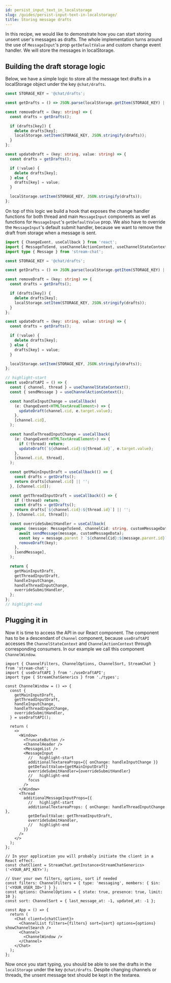 ```yaml
---
id: persist_input_text_in_localstorage
slug: /guides/persist-input-text-in-localstorage/
title: Storing message drafts
---
```


In this recipe, we would like to demonstrate how you can start storing unsent user's messages as drafts. The whole implementation turns around the use of `MessageInput`'s prop `getDefaultValue` and custom change event handler. We will store the messages in localStorage.

## Building the draft storage logic

Below, we have a simple logic to store all the message text drafts in a localStorage object under the key `@chat/drafts`.

```ts
const STORAGE_KEY = '@chat/drafts';

const getDrafts = () => JSON.parse(localStorage.getItem(STORAGE_KEY) || '{}');

const removeDraft = (key: string) => {
  const drafts = getDrafts();

  if (drafts[key]) {
    delete drafts[key];
    localStorage.setItem(STORAGE_KEY, JSON.stringify(drafts));
  }
};

const updateDraft = (key: string, value: string) => {
  const drafts = getDrafts();

  if (!value) {
    delete drafts[key];
  } else {
    drafts[key] = value;
  }

  localStorage.setItem(STORAGE_KEY, JSON.stringify(drafts));
};
```

On top of this logic we build a hook that exposes the change handler functions for both thread and main `MessageInput` components as well as functions for `MessageInput`'s `getDefaultValue` prop. We also have to override the `MessageInput`'s default submit handler, because we want to remove the draft from storage when a message is sent.

```ts
import { ChangeEvent, useCallback } from 'react';
import { MessageToSend, useChannelActionContext, useChannelStateContext } from 'stream-chat-react';
import type { Message } from 'stream-chat';

const STORAGE_KEY = '@chat/drafts';

const getDrafts = () => JSON.parse(localStorage.getItem(STORAGE_KEY) || '{}');

const removeDraft = (key: string) => {
  const drafts = getDrafts();

  if (drafts[key]) {
    delete drafts[key];
    localStorage.setItem(STORAGE_KEY, JSON.stringify(drafts));
  }
};

const updateDraft = (key: string, value: string) => {
  const drafts = getDrafts();

  if (!value) {
    delete drafts[key];
  } else {
    drafts[key] = value;
  }

  localStorage.setItem(STORAGE_KEY, JSON.stringify(drafts));
};

// highlight-start
const useDraftAPI = () => {
  const { channel, thread } = useChannelStateContext();
  const { sendMessage } = useChannelActionContext();

  const handleInputChange = useCallback(
    (e: ChangeEvent<HTMLTextAreaElement>) => {
      updateDraft(channel.cid, e.target.value);
    },
    [channel.cid],
  );

  const handleThreadInputChange = useCallback(
    (e: ChangeEvent<HTMLTextAreaElement>) => {
      if (!thread) return;
      updateDraft(`${channel.cid}:${thread.id}`, e.target.value);
    },
    [channel.cid, thread],
  );

  const getMainInputDraft = useCallback(() => {
    const drafts = getDrafts();
    return drafts[channel.cid] || '';
  }, [channel.cid]);

  const getThreadInputDraft = useCallback(() => {
    if (!thread) return;
    const drafts = getDrafts();
    return drafts[`${channel.cid}:${thread.id}`] || '';
  }, [channel.cid, thread]);

  const overrideSubmitHandler = useCallback(
    async (message: MessageToSend, channelCid: string, customMessageData?: Partial<Message>) => {
      await sendMessage(message, customMessageData);
      const key = message.parent ? `${channelCid}:${message.parent.id}` : channelCid;
      removeDraft(key);
    },
    [sendMessage],
  );

  return {
    getMainInputDraft,
    getThreadInputDraft,
    handleInputChange,
    handleThreadInputChange,
    overrideSubmitHandler,
  };
};
// highlight-end
```

## Plugging it in

Now it is time to access the API in our React component. The component has to be a descendant of `Channel` component, because `useDraftAPI` accesses the `ChannelStateContext` and `ChannelActionContext` through corresponding consumers. In our example we call this component `ChannelWindow`.

```tsx
import { ChannelFilters, ChannelOptions, ChannelSort, StreamChat } from 'stream-chat';
import { useDraftAPI } from './useDraftAPI';
import type { StreamChatGenerics } from './types';

const ChannelWindow = () => {
  const {
    getMainInputDraft,
    getThreadInputDraft,
    handleInputChange,
    handleThreadInputChange,
    overrideSubmitHandler,
  } = useDraftAPI();

  return (
    <>
      <Window>
        <TruncateButton />
        <ChannelHeader />
        <MessageList />
        <MessageInput
          //   highlight-start
          additionalTextareaProps={{ onChange: handleInputChange }}
          getDefaultValue={getMainInputDraft}
          overrideSubmitHandler={overrideSubmitHandler}
          //   highlight-end
          focus
        />
      </Window>
      <Thread
        additionalMessageInputProps={{
          //   highlight-start
          additionalTextareaProps: { onChange: handleThreadInputChange },
          getDefaultValue: getThreadInputDraft,
          overrideSubmitHandler,
          //   highlight-end
        }}
      />
    </>
  );
};

// In your application you will probably initiate the client in a React effect.
const chatClient = StreamChat.getInstance<StreamChatGenerics>('<YOUR_API_KEY>');

// User your own filters, options, sort if needed
const filters: ChannelFilters = { type: 'messaging', members: { $in: ['<YOUR_USER_ID>'] } };
const options: ChannelOptions = { state: true, presence: true, limit: 10 };
const sort: ChannelSort = { last_message_at: -1, updated_at: -1 };

const App = () => {
  return (
    <Chat client={chatClient}>
      <ChannelList filters={filters} sort={sort} options={options} showChannelSearch />
      <Channel>
        <ChannelWindow />
      </Channel>
    </Chat>
  );
};
```

Now once you start typing, you should be able to see the drafts in the `localStorage` under the key `@chat/drafts`. Despite changing channels or threads, the unsent message text should be kept in the textarea.
